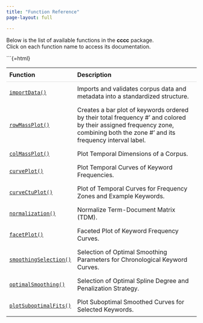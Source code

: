```yaml
---
title: "Function Reference"
page-layout: full

---
```


Below is the list of available functions in the **cccc** package.  
Click on each function name to access its documentation.

```{=html}
<table style="width:100%; border-collapse:collapse; border:none;">
  <thead>
    <tr style="border-bottom:1px solid #ddd;">
      <th style="text-align:left; padding:8px; width:30%;">Function</th>
      <th style="text-align:left; padding:8px;">Description</th>
    </tr>
  </thead>
  <tbody>
    <tr>
      <td style="padding:8px;"><a href="singleFunctions/importData.html"><code>importData()</code></a></td>
      <td style="padding:8px;">Imports and validates corpus data and metadata into a standardized structure.</td>
    </tr>
    <tr>
      <td style="padding:8px;"><a href="singleFunctions/rowMassPlot.html"><code>rowMassPlot()</code></a></td>
      <td style="padding:8px;">Creates a bar plot of keywords ordered by their total frequency
#' and colored by their assigned frequency zone, combining both the zone
#' and its frequency interval label.</td>
    </tr>
    <tr>
      <td style="padding:8px;"><a href="singleFunctions/colMassPlot.html"><code>colMassPlot()</code></a></td>
      <td style="padding:8px;">Plot Temporal Dimensions of a Corpus.</td>
    </tr>
    <tr>
      <td style="padding:8px;"><a href="singleFunctions/curvePlot.html"><code>curvePlot()</code></a></td>
      <td style="padding:8px;">Plot Temporal Curves of Keyword Frequencies.</td>
    </tr>
    <tr>
      <td style="padding:8px;"><a href="singleFunctions/curveCtuPlot.html"><code>curveCtuPlot()</code></a></td>
      <td style="padding:8px;">Plot of Temporal Curves for Frequency Zones and Example Keywords.</td>
    </tr>
    <tr>
      <td style="padding:8px;"><a href="singleFunctions/normalization.html"><code>normalization()</code></a></td>
      <td style="padding:8px;">Normalize Term-Document Matrix (TDM).</td>
    </tr>
    <tr>
      <td style="padding:8px;"><a href="singleFunctions/facetPlot.html"><code>facetPlot()</code></a></td>
      <td style="padding:8px;">Faceted Plot of Keyword Frequency Curves.</td>
    </tr>
    <tr>
      <td style="padding:8px;"><a href="singleFunctions/smoothingSelection.html"><code>smoothingSelection()</code></a></td>
      <td style="padding:8px;">Selection of Optimal Smoothing Parameters for Chronological Keyword Curves.</td>
    </tr>
    <tr>
      <td style="padding:8px;"><a href="singleFunctions/optimalSmoothing.html"><code>optimalSmoothing()</code></a></td>
      <td style="padding:8px;">Selection of Optimal Spline Degree and Penalization Strategy.</td>
    </tr>
    <tr>
      <td style="padding:8px;"><a href="singleFunctions/plotSuboptimalFits.html"><code>plotSuboptimalFits()</code></a></td>
      <td style="padding:8px;">Plot Suboptimal Smoothed Curves for Selected Keywords.</td>
    </tr>
  </tbody>
</table>
